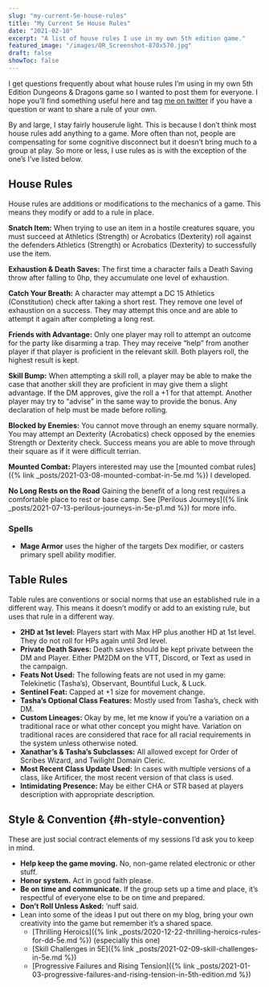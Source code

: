 ```yaml
---
slug: "my-current-5e-house-rules"
title: "My Current 5e House Rules"
date: "2021-02-10"
excerpt: "A list of house rules I use in my own 5th edition game."
featured_image: "/images/OR_Screenshot-870x570.jpg"
draft: false
showToc: false
---
```


I get questions frequently about what house rules I&#8217;m using in my own 5th Edition Dungeons & Dragons game so I wanted to post them for everyone. I hope you&#8217;ll find something useful here and tag <a href="https://www.twitter.com/optionalrule" target="_blank" rel="noreferrer noopener">me on twitter</a> if you have a question or want to share a rule of your own.  
  
By and large, I stay fairly houserule light. This is because I don&#8217;t think most house rules add anything to a game. More often than not, people are compensating for some cognitive disconnect but it doesn&#8217;t bring much to a group at play. So more or less, I use rules as is with the exception of the one&#8217;s I&#8217;ve listed below.

## House Rules

House rules are additions or modifications to the mechanics of a game. This means they modify or add to a rule in place. 

**Snatch Item:** When trying to use an item in a hostile creatures square, you must succeed at Athletics (Strength) or Acrobatics (Dexterity) roll against the defenders Athletics (Strength) or Acrobatics (Dexterity) to successfully use the item.

**Exhaustion & Death Saves:** The first time a character fails a Death Saving throw after falling to 0hp, they accumulate one level of exhaustion.

**Catch Your Breath:** A character may attempt a DC 15 Athletics (Constitution) check after taking a short rest. They remove one level of exhaustion on a success. They may attempt this once and are able to attempt it again after completing a long rest.

**Friends with Advantage:** Only one player may roll to attempt an outcome for the party like disarming a trap. They may receive &#8220;help&#8221; from another player if that player is proficient in the relevant skill. Both players roll, the highest result is kept.

**Skill Bump:** When attempting a skill roll, a player may be able to make the case that another skill they are proficient in may give them a slight advantage. If the DM approves, give the roll a +1 for that attempt. Another player may try to &#8220;advise&#8221; in the same way to provide the bonus. Any declaration of help must be made before rolling.

**Blocked by Enemies:** You cannot move through an enemy square normally. You may attempt an Dexterity (Acrobatics) check opposed by the enemies Strength or Dexterity check. Success means you are able to move through their square as if it were difficult terrian. 

**Mounted Combat:** Players interested may use the [mounted combat rules]({% link _posts/2021-03-08-mounted-combat-in-5e.md %}) I developed. 

**No Long Rests on the Road** Gaining the benefit of a long rest requires a comfortable place to rest or base camp.  See 
[Perilous Journeys]({% link _posts/2021-07-13-perilous-journeys-in-5e-p1.md %}) for more info.

### **Spells**

  * **Mage Armor** uses the higher of the targets Dex modifier, or casters primary spell ability modifier.

## Table Rules

Table rules are conventions or social norms that use an established rule in a different way. This means it doesn&#8217;t modify or add to an existing rule, but uses that rule in a different way.

  * **2HD at 1st level:** Players start with Max HP plus another HD at 1st level. They do not roll for HPs again until 3rd level.
  * **Private Death Saves:** Death saves should be kept private between the DM and Player. Either PM2DM on the VTT, Discord, or Text as used in the campaign.
  * **Feats Not Used:** The following feats are not used in my game: Telekinetic (Tasha&#8217;s), Observant, Bountiful Luck, & Luck.
  * **Sentinel Feat:** Capped at +1 size for movement change.
  * **Tasha&#8217;s Optional Class Features:** Mostly used from Tasha&#8217;s, check with DM.
  * **Custom Lineages:** Okay by me, let me know if you&#8217;re a variation on a traditional race or what other concept you might have. Variation on traditional races are considered that race for all racial requirements in the system unless otherwise noted.
  * **Xanathar&#8217;s & Tasha&#8217;s Subclasses:** All allowed except for Order of Scribes Wizard, and Twilight Domain Cleric.
  * **Most Recent Class Update Used:** In cases with multiple versions of a class, like Artificer, the most recent version of that class is used.
  * **Intimidating Presence:** May be either CHA or STR based at players description with appropriate description.

## Style & Convention {#h-style-convention}

These are just social contract elements of my sessions I&#8217;d ask you to keep in mind.

  * **Help keep the game moving.** No, non-game related electronic or other stuff.
  * **Honor system.** Act in good faith please.
  * **Be on time and communicate.** If the group sets up a time and place, it&#8217;s respectful of everyone else to be on time and prepared.
  * **Don&#8217;t Roll Unless Asked:** &#8217;nuff said.
  * Lean into some of the ideas I put out there on my blog, bring your own creativity into the game but remember it&#8217;s a shared space.
      * [Thrilling Heroics]({% link _posts/2020-12-22-thrilling-heroics-rules-for-dd-5e.md %}) (especially this one)
      * [Skill Challenges in 5E]({% link _posts/2021-02-09-skill-challenges-in-5e.md %})
      * [Progressive Failures and Rising Tension]({% link _posts/2021-01-03-progressive-failures-and-rising-tension-in-5th-edition.md %})
